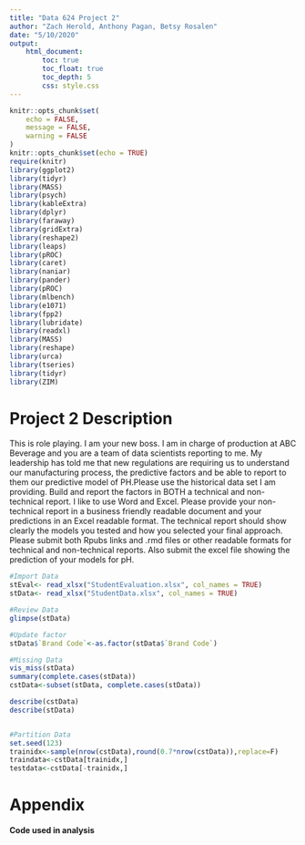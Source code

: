 ```yaml
---
title: "Data 624 Project 2"
author: "Zach Herold, Anthony Pagan, Betsy Rosalen"
date: "5/10/2020"
output: 
    html_document:
        toc: true
        toc_float: true
        toc_depth: 5
        css: style.css
---
```


```r
knitr::opts_chunk$set(
	echo = FALSE,
	message = FALSE,
	warning = FALSE
)
knitr::opts_chunk$set(echo = TRUE)
require(knitr)
library(ggplot2)
library(tidyr)
library(MASS)
library(psych)
library(kableExtra)
library(dplyr)
library(faraway)
library(gridExtra)
library(reshape2)
library(leaps)
library(pROC)
library(caret)
library(naniar)
library(pander)
library(pROC)
library(mlbench)
library(e1071)
library(fpp2)
library(lubridate)
library(readxl)
library(MASS)
library(reshape)
library(urca)
library(tseries)
library(tidyr)
library(ZIM)
```

# Project 2 Description 

This is role playing. I am your new boss. I am in charge of production at ABC Beverage and you are a team of data scientists reporting to me. My leadership has told me that new regulations are requiring us to understand our manufacturing process, the predictive factors and be able to report to them our predictive model of PH.Please use the historical data set I am providing.  Build and report the factors in BOTH a technical and non-technical report. I like to use Word and Excel. Please provide your non-technical report in a  business friendly readable document and your predictions in an Excel readable format. The technical report should show clearly the models you tested and how you selected your final approach. Please submit both Rpubs links and .rmd files or other readable formats for technical and non-technical reports. Also submit the excel file showing the prediction of your models for pH.

```r
#Import Data
stEval<- read_xlsx("StudentEvaluation.xlsx", col_names = TRUE)
stData<- read_xlsx("StudentData.xlsx", col_names = TRUE)

#Review Data
glimpse(stData)

#Update factor
stData$`Brand Code`<-as.factor(stData$`Brand Code`)

#Missing Data
vis_miss(stData)
summary(complete.cases(stData))
cstData<-subset(stData, complete.cases(stData))

describe(cstData)
describe(stData)


#Partition Data
set.seed(123)
trainidx<-sample(nrow(cstData),round(0.7*nrow(cstData)),replace=F)
traindata<-cstData[trainidx,]
testdata<-cstData[-trainidx,]

```


# Appendix

**Code used in analysis**
```r

```

